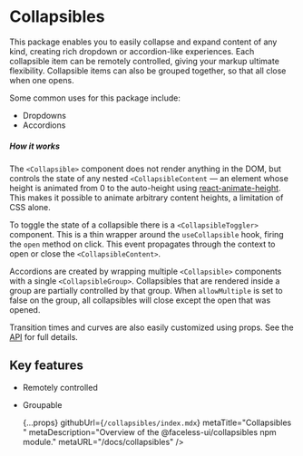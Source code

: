 
# Collapsibles

This package enables you to easily collapse and expand content of any kind, creating rich dropdown or accordion-like experiences. Each collapsible item can be remotely controlled, giving your markup ultimate flexibility. Collapsible items can also be grouped together, so that all close when one opens.

Some common uses for this package include:
- Dropdowns
- Accordions

##### How it works

The `<Collapsible>` component does not render anything in the DOM, but controls the state of any nested `<CollapsibleContent` — an element whose height is animated from 0 to the auto-height using [react-animate-height](https://github.com/Stanko/react-animate-height). This makes it possible to animate arbitrary content heights, a limitation of CSS alone.

To toggle the state of a collapsible there is a `<CollapsibleToggler>` component. This is a thin wrapper around the `useCollapsible` hook, firing the `open` method on click. This event propagates through the context to open or close the `<CollapsibleContent>`.

Accordions are created by wrapping multiple `<Collapsible>` components with a single `<CollapsibleGroup>`. Collapsibles that are rendered inside a group are partially controlled by that group. When `allowMultiple` is set to false on the group, all collapsibles will close except the open that was opened.

Transition times and curves are also easily customized using props. See the [API](/docs/collapsibles/api) for full details.

## Key features

- Remotely controlled
- Groupable

  {...props}
  githubUrl={`/collapsibles/index.mdx`}
  metaTitle="Collapsibles "
  metaDescription="Overview of the @faceless-ui/collapsibles npm module."
  metaURL="/docs/collapsibles"
/>
